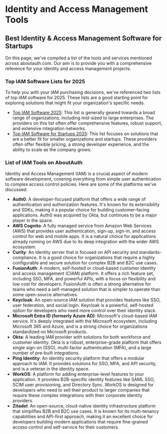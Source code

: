 # Identity and Access Management Tools

## Best Identity & Access Management Software for Startups

On this page, we've compiled a list of the tools and services mentioned across aboutauth.com. Our aim is to provide you with a comprehensive reference for your identity and access management projects.

### Top IAM Software Lists for 2025

To help you with your IAM purchasing decisions, we've referenced two lists of top IAM software for 2025. These lists are a good starting point for exploring solutions that might fit your organization's specific needs.

* [Top IAM Software 2025](/top-identity-and-access-management-software): This list is generally geared towards a broad range of organizations, including mid-sized to large enterprises. The providers on this list often offer comprehensive features, robust support, and extensive integration networks.
* [Top IAM Software for Startups 2025](/best-identity-and-access-management-for-startups): This list focuses on solutions that are a better fit for smaller organizations and startups. These providers often offer flexible pricing, a strong developer experience, and the ability to scale as the company grows.

### List of IAM Tools on AboutAuth

Identity and Access Management (IAM) is a crucial aspect of modern software development, covering everything from simple user authentication to complex access control policies. Here are some of the platforms we've discussed:

* **Auth0**: A developer-focused platform that offers a wide range of authentication and authorization features. It's known for its extensibility and SDKs, making it a popular choice for building customer-facing applications. Auth0 was acquired by Okta, but continues to be a major player in the space.
* **AWS Cognito**: A fully managed service from Amazon Web Services (AWS) that provides user authentication, sign-up, sign-in, and access control for web and mobile apps. It is a natural choice for applications already running on AWS due to its deep integration with the wider AWS ecosystem.
* **Curity**: An identity server that is focused on API security and standards-compliance. It is a good choice for organizations that require a highly configurable and secure solution for complex B2B and B2C use cases.
* **FusionAuth**: A modern, self-hosted or cloud-based customer identity and access management (CIAM) platform. It offers a rich feature set, including SSO, MFA, and powerful APIs, with a focus on flexibility and low cost for developers. FusionAuth is often a strong alternative for teams who need a self-managed solution that is simpler to operate than some open-source alternatives.
* **Keycloak**: An open-source IAM solution that provides features like SSO, user federation, and social login. Keycloak is a powerful, self-hosted option for developers who need more control over their identity stack.
* **Microsoft Entra ID (formerly Azure AD)**: Microsoft's cloud-based IAM service. It's deeply integrated with the Microsoft ecosystem, including Microsoft 365 and Azure, and is a strong choice for organizations standardized on Microsoft products.
* **Okta**: A leading IAM provider with solutions for both workforce and customer identity. Okta is a robust, enterprise-grade platform that offers single sign-on (SSO), multi-factor authentication (MFA), and a large number of pre-built integrations.
* **Ping Identity**: An identity security platform that offers a modular approach to IAM. It provides solutions for SSO, MFA, and API security, and is a veteran in the identity space.
* **WorkOS**: A platform for adding enterprise-level features to your application. It provides B2B-specific identity features like SAML SSO, SCIM user provisioning, and Directory Sync. WorkOS is designed for developers who need to sell their product to larger companies that require these complex integrations with their corporate identity providers.
* **Zitadel**: An open-source, cloud-native identity infrastructure platform that simplifies B2B and B2C use cases. It is known for its multi-tenancy capabilities and API-first approach, making it an excellent choice for developers building modern applications that require fine-grained access control and self-service for their customers.
